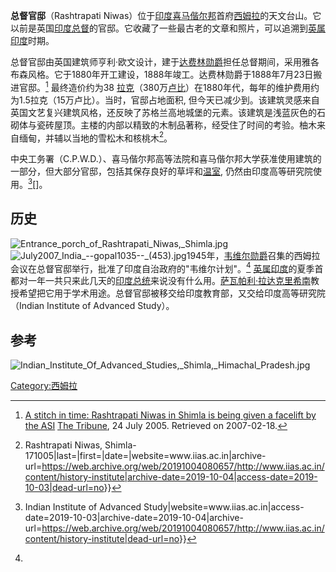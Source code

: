 {{Infobox building
| name                = 总督官邸
| image               = Rashtrapati Niwas, Shimla.jpg
| former_names        = Viceregal Lodge
| architectural_style = Jacobethan
| location            = [[喜马偕尔邦|喜马偕尔邦]][[西姆拉|西姆拉]]
| location_country    = [[印度|印度]]
| groundbreaking_date = 1880
| completion_date     = 1888
| owner               = 印度教育部
| architect           = 亨利·欧文
}}
'''总督官邸'''（Rashtrapati Niwas）位于[[印度|印度]][[喜马偕尔邦|喜马偕尔邦]]首府[[西姆拉|西姆拉]]的天文台山。它以前是英国[[印度总督|印度总督]]的官邸。它收藏了一些最古老的文章和照片，可以追溯到[[英属印度|英属印度]]时期。

总督官邸由英国建筑师亨利·欧文设计，建于[[弗雷德里克·汉密尔顿-坦普尔-布莱克伍德，第一代达费林和阿瓦侯爵|达费林勋爵]]担任总督期间，采用雅各布森风格。它于1880年开工建设，1888年竣工。达费林勋爵于1888年7月23日搬进官邸。<ref name="Tribune India">[http://www.tribuneindia.com/2005/20050724/spectrum/main4.htm A stitch in time: Rashtrapati Niwas in Shimla is being given a facelift by the ASI] {{Wayback|url=http://www.tribuneindia.com/2005/20050724/spectrum/main4.htm |date=20160303182008 }} [[The_Tribune_(Chandigarh)|The Tribune]], 24 July 2005. Retrieved on 2007-02-18.</ref> 最终造价约为38 [[拉克|拉克]]（380万[[卢比|卢比]]）在1880年代，每年的维护费用约为1.5拉克（15万卢比）。当时，官邸占地面积{{convert|331|acre}}, 但今天已减少到{{convert|110|acre}}。该建筑灵感来自英国文艺复兴建筑风格，还反映了苏格兰高地城堡的元素。该建筑是浅蓝灰色的石砌体与瓷砖屋顶。主楼的内部以精致的木制品著称，经受住了时间的考验。柚木来自缅甸，并辅以当地的雪松木和核桃木<ref name="#1">{{Cite web|url=http://www.iias.ac.in/content/history-institute|title=Indian Institute of Advanced Study {{!}} Rashtrapati Niwas, Shimla-171005|last=|first=|date=|website=www.iias.ac.in|archive-url=https://web.archive.org/web/20191004080657/http://www.iias.ac.in/content/history-institute|archive-date=2019-10-04|access-date=2019-10-03|dead-url=no}}</ref>。

中央工务署（C.P.W.D.）、喜马偕尔邦高等法院和喜马偕尔邦大学获准使用建筑的一部分，但大部分官邸，包括其保存良好的草坪和[[温室|温室]], 仍然由印度高等研究院使用。<ref name="Indian Institute of Advanced Study">{{Cite web|url=http://www.iias.ac.in/content/history-institute|title=History of the Institute {{!}} Indian Institute of Advanced Study|website=www.iias.ac.in|access-date=2019-10-03|archive-date=2019-10-04|archive-url=https://web.archive.org/web/20191004080657/http://www.iias.ac.in/content/history-institute|dead-url=no}}</ref>[]。

== 历史 ==
[[File:Entrance_porch_of_Rashtrapati_Niwas,_Shimla.jpg|thumb]]
[[File:July2007_India_--gopal1035--_(453).jpg|right]]1945年，[[第一代韦维尔伯爵阿奇博尔德·韦维尔|韦维尔勋爵]]召集的西姆拉会议在总督官邸举行，批准了印度自治政府的"韦维尔计划"。<ref name="#1"/> [[英属印度|英属印度]]的夏季首都对一年一共只来此几天的[[印度总统|印度总统]]来说没有什么用。[[萨瓦帕利·拉达克里希南|萨瓦帕利·拉达克里希南]]教授希望把它用于学术用途。总督官邸被移交给印度教育部，又交给印度高等研究院（Indian Institute of Advanced Study）。

==参考==
{{Reflist}}
[[File:Indian_Institute_Of_Advanced_Studies,_Shimla,_Himachal_Pradesh.jpg|thumb]]
{{Coord|31.103730|77.141887|type:landmark_region:IN|display=title}}
[[Category:西姆拉|Category:西姆拉]]